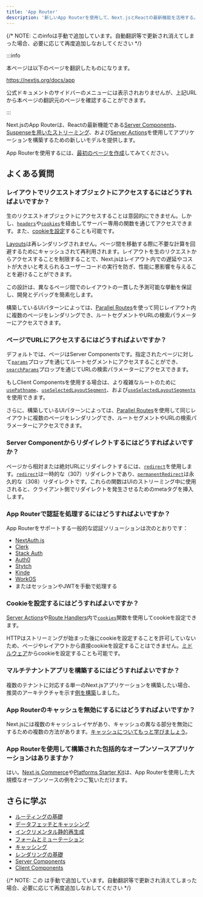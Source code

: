 ```yaml
---
title: 'App Router'
description: '新しいApp Routerを使用して、Next.jsとReactの最新機能を活用する。これには、レイアウト、Server Components、Suspenseなどが含まれます。'
---
```


{/* NOTE: このinfoは手動で追加しています。自動翻訳等で更新され消えてしまった場合、必要に応じて再度追加しなおしてください */}

:::info

本ページは以下のページを翻訳したものになります。

https://nextjs.org/docs/app

公式ドキュメントのサイドバーのメニューには表示されおりませんが、上記URLから本ページの翻訳元のページを確認することができます。

:::


Next.jsのApp Routerは、Reactの最新機能である[Server Components](/docs/app/building-your-application/rendering/server-components)、[Suspenseを用いたストリーミング](/docs/app/building-your-application/routing/loading-ui-and-streaming#streaming-with-suspense)、および[Server Actions](/docs/app/building-your-application/data-fetching/server-actions-and-mutations)を使用してアプリケーションを構築するための新しいモデルを提供します。

App Routerを使用するには、[最初のページを作成](/docs/app/building-your-application/routing/layouts-and-templates)してみてください。

## よくある質問

### レイアウトでリクエストオブジェクトにアクセスするにはどうすればよいですか？

生のリクエストオブジェクトにアクセスすることは意図的にできません。しかし、[`headers`](/docs/app/api-reference/functions/headers)や[`cookies`](/docs/app/api-reference/functions/cookies)を経由してサーバー専用の関数を通じてアクセスできます。また、[cookieを設定](#how-can-i-set-cookies)することも可能です。

[Layouts](/docs/app/building-your-application/routing/layouts-and-templates#layouts)は再レンダリングされません。ページ間を移動する際に不要な計算を回避するためにキャッシュされて再利用されます。レイアウトを生のリクエストからアクセスすることを制限することで、Next.jsはレイアウト内での遅延やコストが大きいと考えられるユーザーコードの実行を防ぎ、性能に悪影響を与えることを避けることができます。

この設計は、異なるページ間でのレイアウトの一貫した予測可能な挙動を保証し、開発とデバッグを簡素化します。

構築しているUIパターンによっては、[Parallel Routes](/docs/app/building-your-application/routing/parallel-routes)を使って同じレイアウト内に複数のページをレンダリングでき、ルートセグメントやURLの検索パラメーターにアクセスできます。

### ページでURLにアクセスするにはどうすればよいですか？

デフォルトでは、ページはServer Componentsです。指定されたページに対して[`params`](/docs/app/api-reference/file-conventions/page#params-optional)プロップを通じてルートセグメントにアクセスすることができ、[`searchParams`](/docs/app/api-reference/file-conventions/page#searchparams-optional)プロップを通じてURLの検索パラメーターにアクセスできます。

もしClient Componentsを使用する場合は、より複雑なルートのために[`usePathname`](/docs/app/api-reference/functions/use-pathname)、[`useSelectedLayoutSegment`](/docs/app/api-reference/functions/use-selected-layout-segment)、および[`useSelectedLayoutSegments`](/docs/app/api-reference/functions/use-selected-layout-segments)を使用できます。

さらに、構築しているUIパターンによっては、[Parallel Routes](/docs/app/building-your-application/routing/parallel-routes)を使用して同じレイアウトに複数のページをレンダリングでき、ルートセグメントやURLの検索パラメーターにアクセスできます。

### Server Componentからリダイレクトするにはどうすればよいですか？

ページから相対または絶対URLにリダイレクトするには、[`redirect`](/docs/app/api-reference/functions/redirect)を使用します。[`redirect`](/docs/app/api-reference/functions/redirect)は一時的な（307）リダイレクトであり、[`permanentRedirect`](/docs/app/api-reference/functions/permanentRedirect)は永久的な（308）リダイレクトです。これらの関数はUIのストリーミング中に使用されると、クライアント側でリダイレクトを発生させるためのmetaタグを挿入します。

### App Routerで認証を処理するにはどうすればよいですか？

App Routerをサポートする一般的な認証ソリューションは次のとおりです：

- [NextAuth.js](https://next-auth.js.org/configuration/nextjs#in-app-router)
- [Clerk](https://clerk.com/docs/quickstarts/nextjs)
- [Stack Auth](https://docs.stack-auth.com/getting-started/setup)
- [Auth0](https://github.com/auth0/nextjs-auth0#app-router)
- [Stytch](https://stytch.com/docs/example-apps/frontend/nextjs)
- [Kinde](https://kinde.com/docs/developer-tools/nextjs-sdk/)
- [WorkOS](https://workos.com/docs/user-management)
- またはセッションやJWTを手動で処理する

### Cookieを設定するにはどうすればよいですか？

[Server Actions](/docs/app/building-your-application/data-fetching/server-actions-and-mutations#cookies)や[Route Handlers](/docs/app/building-your-application/routing/route-handlers)内で[`cookies`](/docs/app/api-reference/functions/cookies)関数を使用してcookieを設定できます。

HTTPはストリーミングが始まった後にcookieを設定することを許可していないため、ページやレイアウトから直接cookieを設定することはできません。[ミドルウェア](/docs/app/building-your-application/routing/middleware#using-cookies)からcookieを設定することも可能です。

### マルチテナントアプリを構築するにはどうすればよいですか？

複数のテナントに対応する単一のNext.jsアプリケーションを構築したい場合、推奨のアーキテクチャを示す[例を構築](https://vercel.com/templates/next.js/platforms-starter-kit)しました。

### App Routerのキャッシュを無効にするにはどうすればよいですか？

Next.jsには複数のキャッシュレイヤがあり、キャッシュの異なる部分を無効にするための複数の方法があります。[キャッシュについてもっと学びましょう](/docs/app/building-your-application/caching)。

### App Routerを使用して構築された包括的なオープンソースアプリケーションはありますか？

はい。[Next.js Commerce](https://vercel.com/templates/next.js/nextjs-commerce)や[Platforms Starter Kit](https://vercel.com/templates/next.js/platforms-starter-kit)は、App Routerを使用した大規模なオープンソースの例を2つご覧いただけます。

## さらに学ぶ

- [ルーティングの基礎](/docs/app/building-your-application/routing)
- [データフェッチとキャッシング](/docs/app/building-your-application/data-fetching/fetching)
- [インクリメンタル静的再生成](/docs/app/building-your-application/data-fetching/incremental-static-regeneration)
- [フォームとミューテーション](/docs/app/building-your-application/data-fetching/server-actions-and-mutations)
- [キャッシング](/docs/app/building-your-application/caching)
- [レンダリングの基礎](/docs/app/building-your-application/rendering)
- [Server Components](/docs/app/building-your-application/rendering/server-components)
- [Client Components](/docs/app/building-your-application/rendering/client-components)

{/* NOTE: この <DocCardList /> は手動で追加しています。自動翻訳等で更新され消えてしまった場合、必要に応じて再度追加しなおしてください */}

<DocCardList />